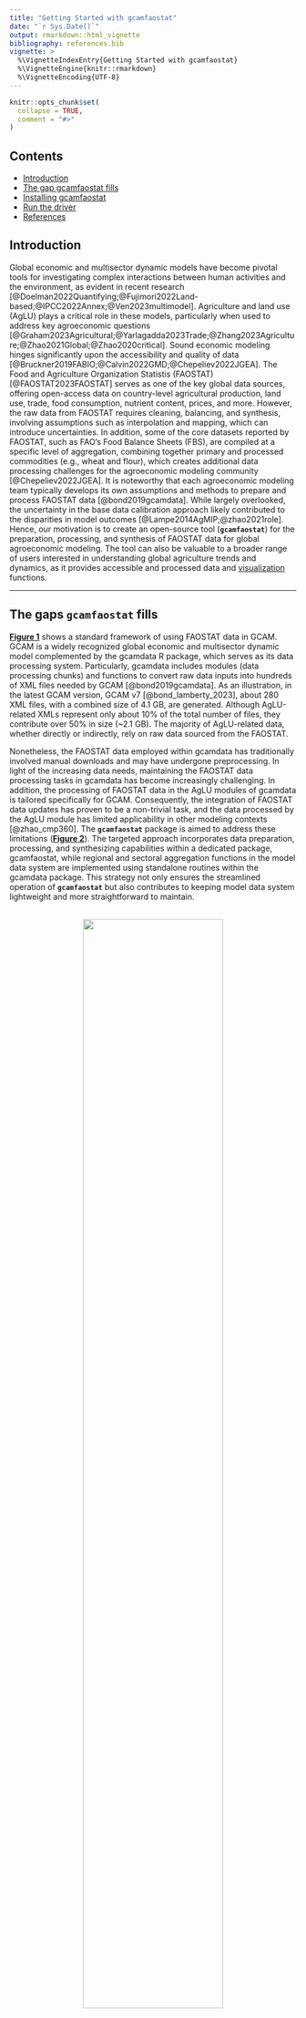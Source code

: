 ```yaml
---
title: "Getting Started with gcamfaostat"
date: "`r Sys.Date()`"
output: rmarkdown::html_vignette
bibliography: references.bib  
vignette: >
  %\VignetteIndexEntry{Getting Started with gcamfaostat}
  %\VignetteEngine{knitr::rmarkdown}
  %\VignetteEncoding{UTF-8}
---
```


```r
knitr::opts_chunk$set(
  collapse = TRUE,
  comment = "#>"
)
```

## Contents 
* [Introduction](#Introduction)
* [The gap gcamfaostat fills](#Gap)
* [Installing gcamfaostat](#Install)
* [Run the driver](#Driver)
* [References](#References)




## Introduction <a name="Introduction"></a>  

Global economic and multisector dynamic models have become pivotal tools for investigating complex interactions between human activities and the environment, as evident in recent research [@Doelman2022Quantifying;@Fujimori2022Land-based;@IPCC2022Annex;@Ven2023multimodel]. Agriculture and land use (AgLU) plays a critical role in these models, particularly when used to address key agroeconomic questions [@Graham2023Agricultural;@Yarlagadda2023Trade;@Zhang2023Agriculture;@Zhao2021Global;@Zhao2020critical]. Sound economic modeling hinges significantly upon the accessibility and quality of data [@Bruckner2019FABIO;@Calvin2022GMD;@Chepeliev2022JGEA]. The Food and Agriculture Organization Statistis (FAOSTAT) [@FAOSTAT2023FAOSTAT] serves as one of the key global data sources, offering open-access data on country-level agricultural production, land use, trade, food consumption, nutrient content, prices, and more. However, the raw data from FAOSTAT requires cleaning, balancing, and synthesis, involving assumptions such as interpolation and mapping, which can introduce uncertainties. In addition, some of the core datasets reported by FAOSTAT, such as FAO’s Food Balance Sheets (FBS), are compiled at a specific level of aggregation, combining together primary and processed commodities (e.g., wheat and flour), which creates additional data processing challenges for the agroeconomic modeling community [@Chepeliev2022JGEA]. It is noteworthy that each agroeconomic modeling team typically develops its own assumptions and methods to prepare and process FAOSTAT data [@bond2019gcamdata]. While largely overlooked, the uncertainty in the base data calibration approach likely contributed to the disparities in model outcomes [@Lampe2014AgMIP;@zhao2021role]. Hence, our motivation is to create an open-source tool (**`gcamfaostat`**) for the preparation, processing, and synthesis of FAOSTAT data for global agroeconomic modeling.  The tool can also be valuable to a broader range of users interested in understanding global agriculture trends and dynamics, as it provides accessible and processed data and [visualization](https://jgcri.github.io/gcamfaostat/articles/vignette_visualization.html) functions.

*** 

## The gaps **`gcamfaostat`** fills <a name="Gap"></a>  

[**Figure 1**](#Fig1) shows a standard framework of using FAOSTAT data in GCAM. GCAM is a widely recognized global economic and multisector dynamic model complemented by the gcamdata R package, which serves as its data processing system. Particularly, gcamdata includes modules (data processing chunks) and functions to convert raw data inputs into hundreds of XML files needed by GCAM [@bond2019gcamdata]. As an illustration, in the latest GCAM version, GCAM v7 [@bond_lamberty_2023], about 280 XML files, with a combined size of 4.1 GB, are generated. Although AgLU-related XMLs represent only about 10% of the total number of files, they contribute over 50% in size (~2.1 GB). The majority of AgLU-related data, whether directly or indirectly, rely on raw data sourced from the FAOSTAT. 

Nonetheless, the FAOSTAT data employed within gcamdata has traditionally involved manual downloads and may have undergone preprocessing. In light of the increasing data needs, maintaining the FAOSTAT data processing tasks in gcamdata has become increasingly challenging. In addition, the processing of FAOSTAT data in the AgLU modules of gcamdata is tailored specifically for GCAM. Consequently, the integration of FAOSTAT data updates has proven to be a non-trivial task, and the data processed by the AgLU module has limited applicability in other modeling contexts [@zhao_cmp360]. The **`gcamfaostat`** package is aimed to address these limitations ([**Figure 2**](#Fig2)). The targeted approach incorporates data preparation, processing, and synthesizing capabilities within a dedicated package, gcamfaostat, while regional and sectoral aggregation functions in the model data system are implemented using standalone routines within the gcamdata package. This strategy not only ensures the streamlined operation of **`gcamfaostat`** but also contributes to keeping model data system lightweight and more straightforward to maintain.  
  
<br />
 <a name="Fig1"></a>
<center>
![](../man/figures/Fig_FAOSTAT_gcamdata.jpg){width=70%}  
</center>
**Figure 1**. The original framework of utilizing FAOSTAT data in GCAM and similar large-scale models. Note that FAOSTAT data is mainly processed in the AgLU modules in gcamdata while there could be interdependency across data processing modules.  

<br />
<a name="Fig2"></a> 
<center>
![](../man/figures/Fig_gcamfaostat_and_gcamdata.jpg){width=70%} 
</center>
**Figure 2**. The new framework of utilizing FAOSTAT data in GCAM and similar large-scale models through gcamfaostat. Modules with identifier _xfaostat_ only exist in gcamfaostat. The AgLU-related modules (_aglu_) that rely on outputs from gcamfaostat can run in both packages. Other gcamdata modules that process data in such areas as energy, emissions, water, and socioeconomics only exist in gcamdata.

***

## Installing `gcamfaostat` <a name="Install"></a>  

####  R

* R version 4.0 or higher and RStudio are recommended. 

#### Clone this repository

* On the command line: navigate to your desired folder location and then enter `git clone https://github.com/JGCRI/gcamfaostat.git` 

* If using GitHub Desktop: Go to https://github.com/jgcri/gcamfaostat and click the green "Code" button. Then click "Open with GitHub Desktop".

#### Loading the `gcamfaostat` package

* Open the `gcamfaostat` folder you just cloned and double-click the `gcamfaostat.Rproj` file. RStudio should open the project.

* If you have not installed `devtools` before, first enter the following into the R console  
```r
install.packages("devtools")
```

* Then to load the `gcamfaostat` package:

```r
devtools::load_all()
```

#### Package dependencies
* You may also need to install package dependencies, for example using:
```R
devtools::install_deps()
```
* Note that could be issues with some recent package dependencies. Users can consider using `renv`. 

  * `renv` is an R package for dependency management. 
  * Using it will save a private R library with the correct versions of any package dependencies. 
  * Please find more details [here](https://jgcri.github.io/gcamdata/articles/getting-started/getting-started.html#optional-renv-currently-included-in-gcam-6-0-and-gcamdata-release) in `gcamdata` manual.



## Run the driver <a name="driver"></a>  
#### `driver_drake` and `driver`
Users should now be ready to run the driver, which is the main processing function that generates intermediate data outputs and final output (csv or other files) for `GCAM` (`gcamdata`) or other models. Driver functions will run data processing modules/functions sequentially, see [Processing Flow](https://jgcri.github.io/gcamfaostat/articles/vignette_processing_flow.html). There are two ways to run the driver, both inherited  from `gcamdata`.

1. `driver_drake()`

`driver_drake()` runs the driver and stores the outputs in a hidden cache. When you run `driver_drake()` again it will skip steps that are up-to-date. This is useful if you will be adjusting the data inputs and code and running the data system multiple times. For this reason, we almost always recommend using `driver_drake()`. More details can be found in the [here](https://jgcri.github.io/gcamdata/articles/driverdrake_vignette.html).

2. `driver()`  

See [here](https://jgcri.github.io/gcamdata/reference/driver.html) for more options when running the driver, such as what outputs to generate or when to stop.

For `gcamfaostat`, it is recommended to use `driver_drake()` so the data tracing and exploring after the drive will be possible, even thought it may take longer to run and additional space (for drake cache) compared to `driver()`. 

#### Output files  
* In `constants.R`, users can set `OUTPUT_Export_CSV == TRUE` and specify the output directory (`DIR_OUTPUT_CSV`) to export and store the output csv files. 
* The default directory is `outputs/gcamfaostat_csv_output`.
* Users can also make use of the functions to trace the processing by step, when`driver_drake()` is employed.  



## References <a name="References"></a>  
